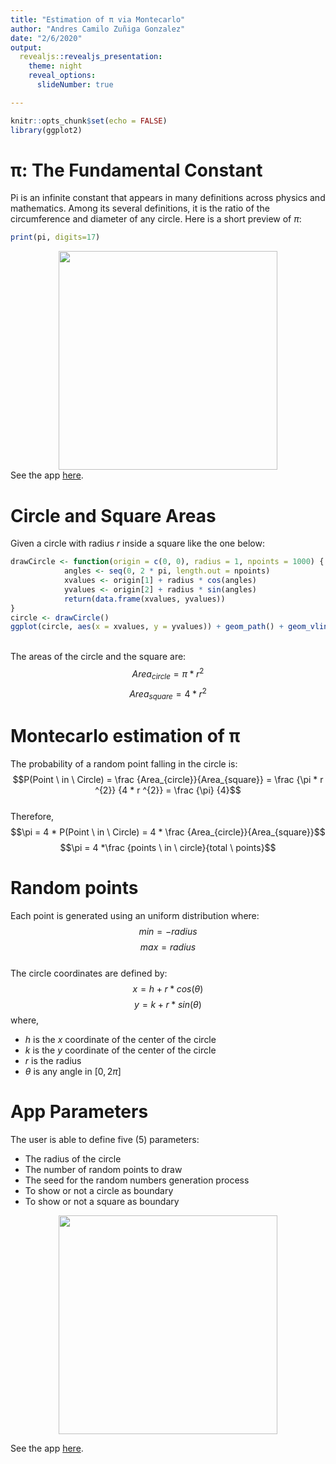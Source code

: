 ```yaml
---
title: "Estimation of π via Montecarlo"
author: "Andres Camilo Zuñiga Gonzalez"
date: "2/6/2020"
output: 
  revealjs::revealjs_presentation:
    theme: night
    reveal_options:
      slideNumber: true

---
```


```r
knitr::opts_chunk$set(echo = FALSE)
library(ggplot2)
```
# π: The Fundamental Constant
<style type="text/css">
  .reveal p {
    text-align: left;
  }
  .reveal ul {
    display: block;
  }
  .reveal ol {
    display: block;
  }
  img {
    display: block !important;
    margin-left: auto !important;
    margin-right: auto !important;
    height: 350px;
  }
</style>
Pi is an infinite constant that appears in many definitions across physics and mathematics. Among its several definitions, it is the ratio of the circumference and diameter of any circle. Here is a short preview of $\pi$:

```r
print(pi, digits=17)
```
![](preview.png)
See the app [here](https://ancazugo.shinyapps.io/montecarlo_pi/).

# Circle and Square Areas

Given a circle with radius $r$ inside a square like the one below:
<br />
```r
drawCircle <- function(origin = c(0, 0), radius = 1, npoints = 1000) {
            angles <- seq(0, 2 * pi, length.out = npoints)
            xvalues <- origin[1] + radius * cos(angles)
            yvalues <- origin[2] + radius * sin(angles)
            return(data.frame(xvalues, yvalues))
}
circle <- drawCircle()
ggplot(circle, aes(x = xvalues, y = yvalues)) + geom_path() + geom_vline(xintercept = c(-1, 1)) + geom_hline(yintercept = c(-1, 1)) + theme_void()
```
<br />
The areas of the circle and the square are:
<br />
$$Area_{circle} = \pi * r ^{2}$$
$$Area_{square} = 4 * r ^{2}$$

# Montecarlo estimation of π
The probability of a random point falling in the circle is:
<br />
$$P(Point \ in \ Circle) = \frac {Area_{circle}}{Area_{square}} = \frac {\pi * r ^{2}} {4 * r ^{2}} = \frac {\pi} {4}$$
<br />
Therefore, 
<br />
$$\pi = 4 * P(Point \ in \ Circle) = 4 * \frac {Area_{circle}}{Area_{square}}$$
$$\pi = 4 *\frac {points \ in \ circle}{total \ points}$$

# Random points
Each point is generated using an uniform distribution where:
$$min = -radius$$
$$max = radius$$
<br />
The circle coordinates are defined by:
$$x = h + r * cos(\theta)$$
$$y = k + r * sin(\theta)$$
where, 

* $h$ is the $x$ coordinate of the center of the circle  
* $k$ is the $y$ coordinate of the center of the circle  
* $r$ is the radius
* $\theta$ is any angle in $[0,2\pi]$

# App Parameters
The user is able to define five (5) parameters:

* The radius of the circle
* The number of random points to draw
* The seed for the random numbers generation process
* To show or not a circle as boundary
* To show or not a square as boundary

![](preview2.png)

See the app [here](https://ancazugo.shinyapps.io/montecarlo_pi/).
